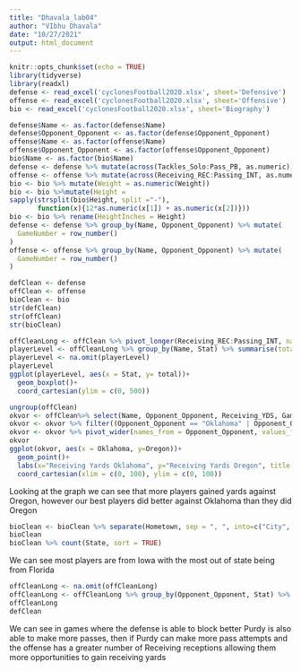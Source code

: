 ```yaml
---
title: "Dhavala_lab04"
author: "VIbhu Dhavala"
date: "10/27/2021"
output: html_document
---
```


```r
knitr::opts_chunk$set(echo = TRUE)
library(tidyverse)
library(readxl)
defense <- read_excel('cyclonesFootball2020.xlsx', sheet='Defensive')
offense <- read_excel('cyclonesFootball2020.xlsx', sheet='Offensive')
bio <- read_excel('cyclonesFootball2020.xlsx', sheet='Biography')
```
```r
defense$Name <- as.factor(defense$Name)
defense$Opponent_Opponent <- as.factor(defense$Opponent_Opponent)
offense$Name <- as.factor(offense$Name)
offense$Opponent_Opponent <- as.factor(offense$Opponent_Opponent)
bio$Name <- as.factor(bio$Name)
defense <- defense %>% mutate(across(Tackles_Solo:Pass_PB, as.numeric))
offense <- offense %>% mutate(across(Receiving_REC:Passing_INT, as.numeric))
bio <- bio %>% mutate(Weight = as.numeric(Weight))
bio <- bio %>%mutate(Height = 
sapply(strsplit(bio$Height, split ="-"), 
       function(x){12*as.numeric(x[1]) + as.numeric(x[2])}))
bio <- bio %>% rename(HeightInches = Height)
defense <- defense %>% group_by(Name, Opponent_Opponent) %>% mutate(
  GameNumber = row_number()
)
offense <- offense %>% group_by(Name, Opponent_Opponent) %>% mutate(
  GameNumber = row_number()
)
```
```r
defClean <- defense
offClean <- offense
bioClean <- bio
str(defClean)
str(offClean)
str(bioClean)
```
```r
offCleanLong <- offClean %>% pivot_longer(Receiving_REC:Passing_INT, names_to = "Stat", values_to = "Vals")
playerLevel <- offCleanLong %>% group_by(Name, Stat) %>% summarise(total = sum(Vals))
playerLevel <- na.omit(playerLevel)
playerLevel
ggplot(playerLevel, aes(x = Stat, y= total))+
  geom_boxplot()+
  coord_cartesian(ylim = c(0, 500))
```
```r
ungroup(offClean)
okvor <- offClean%>% select(Name, Opponent_Opponent, Receiving_YDS, GameNumber)
okvor <- okvor %>% filter((Opponent_Opponent == "Oklahoma" | Opponent_Opponent == "Oregon") & GameNumber == 1)
okvor <- okvor %>% pivot_wider(names_from = Opponent_Opponent, values_from = Receiving_YDS)
okvor
ggplot(okvor, aes(x = Oklahoma, y=Oregon))+
  geom_point()+
  labs(x="Receiving Yards Oklahoma", y="Receiving Yards Oregon", title = "ISU Receiving yards against Oregon and Game 1 Oklahoma")+
  coord_cartesian(xlim = c(0, 100), ylim = c(0, 100))
```
Looking at the graph we can see that more players gained yards against Oregon, however our best players did better against Oklahoma than they did Oregon
```r
bioClean <- bioClean %>% separate(Hometown, sep = ", ", into=c("City", "State"))
bioClean
bioClean %>% count(State, sort = TRUE)
```
We can see most players are from Iowa with the most out of state being from Florida
```r
offCleanLong <- na.omit(offCleanLong)
offCleanLong <- offCleanLong %>% group_by(Opponent_Opponent, Stat) %>% summarise(Total = sum(Vals))
offCleanLong
defClean
```
We can see in games where the defense is able to block better Purdy is also able to make more passes, then if Purdy can make more pass attempts and the offense has a greater number of Receiving receptions allowing them more opportunities to gain receiving yards  